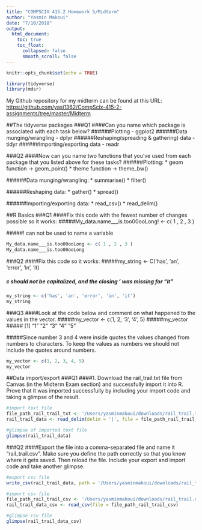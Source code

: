 ```yaml
---
title: "COMPSCIX 415.2 Homework 5/Midterm"
author: "Yasmin Makoui"
date: "7/10/2018"
output: 
  html_document: 
    toc: true
    toc_float:
      collapsed: false
      smooth_scroll: false
---
```


```r
knitr::opts_chunk$set(echo = TRUE)
```

```r
library(tidyverse)
library(mdsr)
```

My Github repository for my midterm can be found at this URL: [https://github.com/yasi1362/CompScix-415-2-assignments/tree/master/Midterm](https://github.com/yasi1362/CompScix-415-2-assignments/tree/master/Midterm)

##The tidyverse packages
###Q1 
####Can you name which package is associated with each task below?
######Plotting - ggplot2
######Data munging/wrangling - dplyr 
######Reshaping(spreading & gathering) data - tidyr
######Importing/exporting data - readr

###Q2 
####Now can you name two functions that you’ve used from each package that you listed above for these tasks?
######Plotting: 
  * geom function -> geom_point()
  * theme function -> theme_bw()
  
######Data munging/wrangling:
  * summarise()
  * filter()

######Reshaping data:
  * gather()
  * spread()

######Importing/exporting data:
  * read_csv()
  * read_delim()

##R Basics
###Q1
####Fix this code with the fewest number of changes possible so it works:
#####My_data.name___is.too00ooLong! <- c( 1 , 2 , 3 )

#####! can not be used to name a variable
  
```r
My_data.name___is.too00ooLong <- c( 1 , 2 , 3 )
My_data.name___is.too00ooLong
```
###Q2
####Fix this code so it works:
#####my_string <- C('has', 'an', 'error', 'in', 'it)

##### c should not be capitalized, and the closing ' was missing for "it"
  
```r
my_string <- c('has', 'an', 'error', 'in', 'it')
my_string
```

###Q3
####Look at the code below and comment on what happened to the values in the vector.
#####my_vector <- c(1, 2, '3', '4', 5)
#####my_vector
##### [1] "1" "2" "3" "4" "5"

#####Since number 3 and 4 were inside quotes the values changed from numbers to characters. To keep the values as numbers we should not include the quotes around numbers.
```r
my_vector <- c(1, 2, 3, 4, 5)
my_vector
```

##Data import/export
###Q1
####1. Download the rail_trail.txt file from Canvas (in the Midterm Exam section) and successfully import it into R. Prove that it was imported successfully by including your import code and taking a glimpse of the result.
```r
#import text file
file_path_rail_trail_txt <- '/Users/yasminmakoui/downloads/rail_trail.txt'
rail_trail_data <- read_delim(delim = '|', file = file_path_rail_trail_txt)

#glimpse of imported text file
glimpse(rail_trail_data)
```


###Q2
####Export the file into a comma-separated file and name it “rail_trail.csv”. Make sure you define the path correctly so that you know where it gets saved. Then reload the file. Include your export and import code and take another glimpse.
```r
#export csv file 
write_csv(rail_trail_data, path = '/Users/yasminmakoui/downloads/rail_trail.csv')

#import csv file
file_path_rail_trail_csv <- '/Users/yasminmakoui/downloads/rail_trail.csv'
rail_trail_data_csv <- read_csv(file = file_path_rail_trail_csv)

#glimpse csv file
glimpse(rail_trail_data_csv)
```

